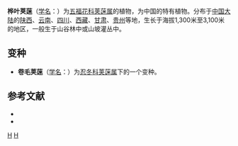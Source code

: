 {{Speciesbox
| taxon = Viburnum betulifolium
| image = Viburnum betulifolium 2015-06-01 OB 063.jpg
| binomial_authority = Batal.
| subdivision_ranks =[[变种|变种]]
| subdivision =
* 桦叶荚蒾 ''V. b.'' var. ''betulifolium''
* [[卷毛荚蒾|卷毛荚蒾]] ''V. b.'' var. ''flocculosum''
}}

'''桦叶荚蒾'''（[[学名|学名]]：{{lang|la|''Viburnum betulifolium''}}）为[[五福花科|五福花科]][[荚蒾属|荚蒾属]]的植物，为中国的特有植物。分布于[[中国大陆|中国大陆]]的[[陕西|陕西]]、[[云南|云南]]、[[四川|四川]]、[[西藏|西藏]]、[[甘肃|甘肃]]、[[贵州|贵州]]等地，生长于海拔1,300米至3,100米的地区，一般生于山谷林中或山坡灌丛中。

== 变种 ==
* '''卷毛荚蒾'''（[[学名|学名]]：{{lang|la|'''''Viburnum betulifolium'' var. ''flocculosum'''''}}）为[[忍冬科|忍冬科]][[荚蒾属|荚蒾属]]下的一个变种。

== 参考文献 ==
<div class="references-small">
* {{FRPS}}
* {{cite web| url =http://www.bioinfo.cn/db05/KmzwSpecies.php?action=view&id=23703| title =桦叶荚蒾（原变种）| work =《中国高等植物数据库全库》| publisher =中国科学院微生物研究所| author =昆明植物研究所| accessdate =2009-02-25| deadurl =yes| archiveurl =https://web.archive.org/web/20160305044313/http://www.bioinfo.cn/db05/KmzwSpecies.php?action=view&id=23703| archivedate =2016-03-05}}
</div>
{{Taxonbar|from=Q11113571}}

[[Category:荚蒾属|H]]
[[Category:中國特有植物|H]]